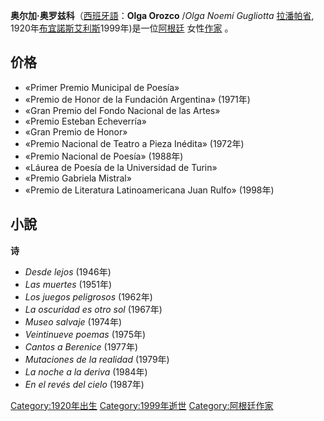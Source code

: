 {{Multiple issues|
{{Expand language|1=en|2=es|time=2022-02-18T06:41:23+00:00}}
{{Rough translation|time=2022-02-18T06:41:23+00:00}}
}}
'''奥尔加·奥罗兹科'''（[[西班牙語|西班牙語]]：'''Olga Orozco''' /''Olga Noemí Gugliotta'' [[拉潘帕省|拉潘帕省]], 1920年[[布宜諾斯艾利斯|布宜諾斯艾利斯]]1999年)是一位[[阿根廷|阿根廷]] 女性[[作家|作家]] 。
== 价格==
*«Primer Premio Municipal de Poesía»
*«Premio de Honor de la Fundación Argentina» (1971年)
*«Gran Premio del Fondo Nacional de las Artes»
*«Premio Esteban Echeverría»
*«Gran Premio de Honor» 
*«Premio Nacional de Teatro a Pieza Inédita» (1972年)
*«Premio Nacional de Poesía» (1988年)
*«Láurea de Poesía de la Universidad de Turin»
*«Premio Gabriela Mistral»
*«Premio de Literatura Latinoamericana Juan Rulfo» (1998年)

==小說==
'''诗'''
*''Desde lejos'' (1946年)
*''Las muertes'' (1951年)
*''Los juegos peligrosos'' (1962年)
*''La oscuridad es otro sol'' (1967年)
*''Museo salvaje'' (1974年)
*''Veintinueve poemas'' (1975年)
*''Cantos a Berenice'' (1977年)
*''Mutaciones de la realidad'' (1979年)
*''La noche a la deriva'' (1984年)
*''En el revés del cielo'' (1987年)
{{Authority control}}
{{Writer-stub}}
{{DEFAULTSORT: Orozco, Olga}}
[[Category:1920年出生|Category:1920年出生]]
[[Category:1999年逝世|Category:1999年逝世]]
[[Category:阿根廷作家|Category:阿根廷作家]]